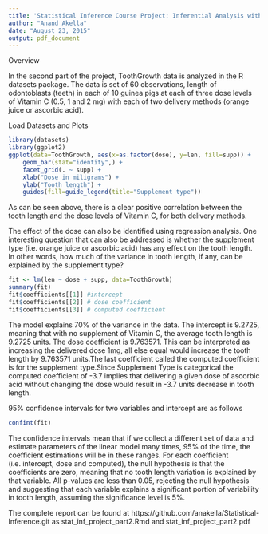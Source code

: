 ```yaml
---
title: 'Statistical Inference Course Project: Inferential Analysis with ToothGrowth Data'
author: "Anand Akella"
date: "August 23, 2015"
output: pdf_document
---
```


Overview

In the second part of the project, ToothGrowth data is analyzed in the R datasets package. The data is set of 60 observations, length of odontoblasts (teeth) in each of 10 guinea pigs at each of three dose levels of Vitamin C (0.5, 1 and 2 mg) with each of two delivery methods (orange juice or ascorbic acid).

Load Datasets and Plots

```r
library(datasets)
library(ggplot2)
ggplot(data=ToothGrowth, aes(x=as.factor(dose), y=len, fill=supp)) +
    geom_bar(stat="identity",) +
    facet_grid(. ~ supp) +
    xlab("Dose in miligrams") +
    ylab("Tooth length") +
    guides(fill=guide_legend(title="Supplement type"))
```

As can be seen above, there is a clear positive correlation between the tooth length and the dose levels of Vitamin C, for both delivery methods.

The effect of the dose can also be identified using regression analysis. One interesting question that can also be addressed is whether the supplement type (i.e. orange juice or ascorbic acid) has any effect on the tooth length. In other words, how much of the variance in tooth length, if any, can be explained by the supplement type?

```r
fit <- lm(len ~ dose + supp, data=ToothGrowth)
summary(fit)
fit$coefficients[[1]] #intercept
fit$coefficients[[2]] # dose coefficient
fit$coefficients[[3]] # computed coefficient
```

The model explains 70% of the variance in the data. The intercept is 9.2725, meaning that with no supplement of Vitamin C, the average tooth length is 9.2725 units. The dose coefficient is 9.763571. This can be interpreted as increasing the delivered dose 1mg, all else equal would increase the tooth length by 9.763571 units.The last coefficient called the computed coefficient is for the supplement type.Since Supplement Type is categorical the computed coefficient of -3.7 implies that delivering a given dose of ascorbic acid without changing the dose would result in -3.7 units decrease in tooth length.

95% confidence intervals for two variables and intercept are as follows
```r
confint(fit)
```

The confidence intervals mean that if we collect a different set of data and estimate parameters of the linear model many times, 95% of the time, the coefficient estimations will be in these ranges. For each coefficient (i.e. intercept, dose and computed), the null hypothesis is that the coefficients are zero, meaning that no tooth length variation is explained by that variable. All p-values are less than 0.05, rejecting the null hypothesis and suggesting that each variable explains a significant portion of variability in tooth length, assuming the significance level is 5%.

The complete report can be found at https://github.com/anakella/Statistical-Inference.git
as stat_inf_project_part2.Rmd and stat_inf_project_part2.pdf
